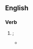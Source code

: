 ==English==

===Verb===
{{head|en|obsolete verb form}}

# {{obsolete spelling of|dropped|lang=en|nocap=1}}; {{en-past of|drop}}
#* {{quote-book|lang=en|year=1882|author=John Strathesk|title=''Bits from Blinkbonny; Or, Bell O' the Manse''
|passage=Dan, Watty, and Bell went to the "cavie" or hencoop, folded back the old bag which had been '''dropt''' over the front of it to keep the inmates warm, and Dan saw to his intense delight two little heads peeping from under their feathery covering.}}
